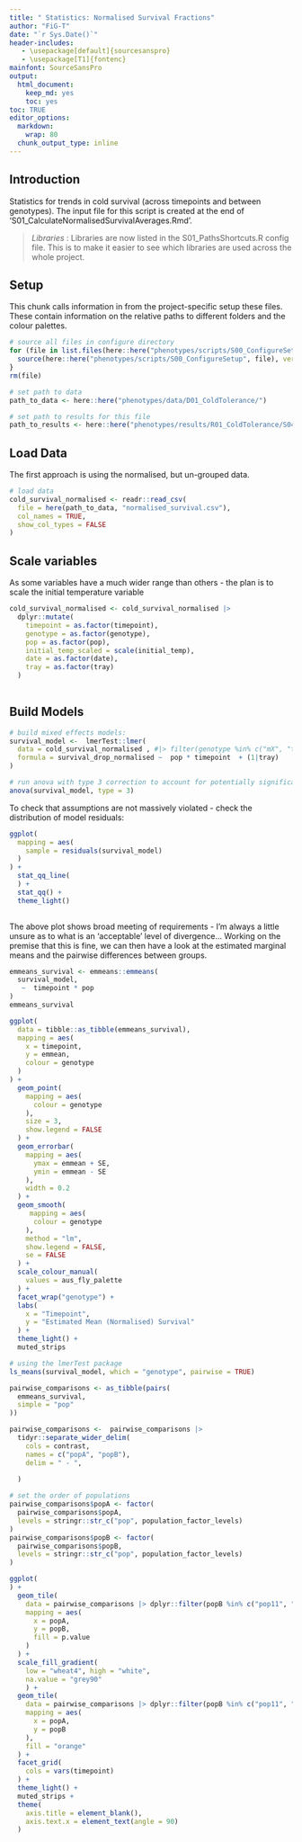 ```yaml
---
title: " Statistics: Normalised Survival Fractions"
author: "FiG-T"
date: "`r Sys.Date()`"
header-includes:
   - \usepackage[default]{sourcesanspro}
   - \usepackage[T1]{fontenc}
mainfont: SourceSansPro
output: 
  html_document: 
    keep_md: yes
    toc: yes
toc: TRUE
editor_options:
  markdown:
    wrap: 80
  chunk_output_type: inline
---
```


## Introduction 

Statistics for trends in cold survival (across timepoints and between genotypes). The input file for this script is created at the end of 'S01_CalculateNormalisedSurvivalAverages.Rmd'. 

> *Libraries* : Libraries are now listed in the S01_PathsShortcuts.R config file.  This is to make it easier to see which libraries are used across the whole project. 

## Setup

This chunk calls information in from the project-specific setup these files. These contain information on the relative paths to different folders and the colour palettes.

```r
# source all files in configure directory
for (file in list.files(here::here("phenotypes/scripts/S00_ConfigureSetup"))) {
  source(here::here("phenotypes/scripts/S00_ConfigureSetup", file), verbose = FALSE)
}
rm(file)

# set path to data 
path_to_data <- here::here("phenotypes/data/D01_ColdTolerance/")

# set path to results for this file
path_to_results <- here::here("phenotypes/results/R01_ColdTolerance/S04_StatisticsNormalisedSurvivalFractions")
```

## Load Data

The first approach is using the normalised, but un-grouped data. 

```r
# load data 
cold_survival_normalised <- readr::read_csv(
  file = here(path_to_data, "normalised_survival.csv"), 
  col_names = TRUE, 
  show_col_types = FALSE
)
```

## Scale variables 

As some variables have a much wider range than others - the plan is to scale the initial temperature variable

```r

cold_survival_normalised <- cold_survival_normalised |> 
  dplyr::mutate(
    timepoint = as.factor(timepoint), 
    genotype = as.factor(genotype), 
    pop = as.factor(pop), 
    initial_temp_scaled = scale(initial_temp), 
    date = as.factor(date), 
    tray = as.factor(tray)
  )
  
```

## Build Models

```r
# build mixed effects models: 
survival_model <-  lmerTest::lmer(
  data = cold_survival_normalised , #|> filter(genotype %in% c("mX", "tX")),
  formula = survival_drop_normalised ~  pop * timepoint  + (1|tray)
)

# run anova with type 3 correction to account for potentially significant interaction terms. 
anova(survival_model, type = 3)

```

To check that assumptions are not massively violated - check the distribution of model residuals:

```r
ggplot(
  mapping = aes(
    sample = residuals(survival_model)
  )
) +
  stat_qq_line(
  ) +
  stat_qq() +
  theme_light()
  
```
The above plot shows broad meeting of requirements - I'm always a little unsure as to what is an 'acceptable' level of divergence...  Working on the premise that this is fine, we can then have a look at the estimated marginal means and the pairwise differences between groups. 

```r
emmeans_survival <- emmeans::emmeans(
  survival_model, 
   ~  timepoint * pop 
)
emmeans_survival
```

```r
ggplot(
  data = tibble::as_tibble(emmeans_survival), 
  mapping = aes(
    x = timepoint, 
    y = emmean,
    colour = genotype
  )
) +
  geom_point(
    mapping = aes(
      colour = genotype
    ),
    size = 3, 
    show.legend = FALSE
  ) +
  geom_errorbar(
    mapping = aes(
      ymax = emmean + SE, 
      ymin = emmean - SE
    ), 
    width = 0.2
  ) +
  geom_smooth(
     mapping = aes(
      colour = genotype
    ),
    method = "lm", 
    show.legend = FALSE, 
    se = FALSE
  ) +
  scale_colour_manual(
    values = aus_fly_palette
  ) +
  facet_wrap("genotype") +
  labs(
    x = "Timepoint", 
    y = "Estimated Mean (Normalised) Survival"
  ) +
  theme_light() +
  muted_strips


```

```r
# using the lmerTest package 
ls_means(survival_model, which = "genotype", pairwise = TRUE)

pairwise_comparisons <- as_tibble(pairs(
  emmeans_survival, 
  simple = "pop"
))

pairwise_comparisons <-  pairwise_comparisons |> 
  tidyr::separate_wider_delim(
    cols = contrast, 
    names = c("popA", "popB"), 
    delim = " - ", 
    
  )

# set the order of populations
pairwise_comparisons$popA <- factor(
  pairwise_comparisons$popA, 
  levels = stringr::str_c("pop", population_factor_levels)
)
pairwise_comparisons$popB <- factor(
  pairwise_comparisons$popB, 
  levels = stringr::str_c("pop", population_factor_levels)
)
```

```r
ggplot(
) +
  geom_tile(
    data = pairwise_comparisons |> dplyr::filter(popB %in% c("pop11", "pop14")& p.value > 0.05), 
    mapping = aes(
      x = popA, 
      y = popB, 
      fill = p.value
    )
  ) +
  scale_fill_gradient(
    low = "wheat4", high = "white",
    na.value = "grey90"
    ) +
  geom_tile(
    data = pairwise_comparisons |> dplyr::filter(popB %in% c("pop11", "pop14") & p.value < 0.05), 
    mapping = aes(
      x = popA, 
      y = popB
    ), 
    fill = "orange"
  ) +
  facet_grid(
    cols = vars(timepoint)
  ) +
  theme_light() +
  muted_strips +
  theme(
    axis.title = element_blank(), 
    axis.text.x = element_text(angle = 90)
  )
```


